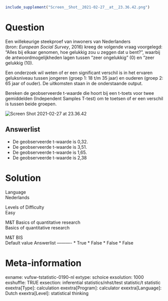 ```r
include_supplement("Screen__Shot__2021-02-27__at__23.36.42.png")
```

Question
========
Een willekeurige steekproef van inwoners van Nederlanders
(bron: *European Social Survey*, 2016) kreeg de volgende vraag
voorgelegd: “Alles bij elkaar genomen, hoe gelukkig zou u zeggen dat u
bent?”, waarbij de antwoordmogelijkheden lagen tussen “zeer ongelukkig”
(0) en “zeer gelukkig (10).  
  
Een onderzoek wil weten of er een significant verschil is in het ervaren
geluksniveau tussen jongeren (groep 1: 18 t/m 35 jaar) en ouderen (groep
2: 65 jaar of ouder). De uitkomsten staan in de onderstaande output.  
  
Bereken de geobserveerde t-waarde die hoort bij een t-toets voor twee
gemiddelden (Independent Samples T-test) om te toetsen of er een
verschil is tussen beide groepen.  
  
<img src="Screen__Shot__2021-02-27__at__23.36.42.png"
class="fr-fic fr-dii enlargeimage tvcss_2"
alt="Screen Shot 2021-02-27 at 23.36.42" />

Answerlist
----------
* De geobserveerde t-waarde is 0,32.
* De geobserveerde t-waarde is 3,51.
* De geobserveerde t-waarde is 1,65.
* De geobserveerde t-waarde is 2,38

Solution
========











Language  
Nederlands

Levels of Difficulty  
Easy

M&T Basics of quantitative research  
Basics of quantitative research

M&T BIS  
Default value
Answerlist
----------
* True
* False
* False
* False

Meta-information
================
exname: vufsw-tstatistic-0190-nl
extype: schoice
exsolution: 1000
exshuffle: TRUE
exsection: inferential statistics/nhst/test statistic/t statistic
exextra[Type]: calculation
exextra[Program]: calculator
exextra[Language]: Dutch
exextra[Level]: statistical thinking


